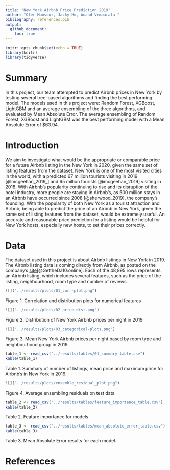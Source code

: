 ```yaml
---
title: "New York Airbnb Price Prediction 2019"
author: "Ofer Mansour, Jacky Ho, Anand Vemparala "
bibliography: references.bib
output: 
  github_document:
    toc: true
---
```





```r
knitr::opts_chunk$set(echo = TRUE)
library(knitr)
library(tidyverse)
```

# Summary

In this project, our team attempted to predict Airbnb prices in New York by testing several tree-based algorithms and finding the best performing model. The models used in this project were: Random Forest, XGBoost, LightGBM and an average ensembling of the three algorithms, and evaluated by Mean Absolute Error. The average ensembling of Random Forest, XGBoost and LightGBM was the best performing model with a Mean Absolute Error of $63.94.

# Introduction

We aim to investigate what would be the appropriate or comparable price for a future Airbnb listing in the New York in 2020, given the same set of listing features from the dataset. New York is one of the most visited cities in the world, with a predicted 67 million tourists visiting in 2019 [@mcgeehan_2019_] and 65 million tourists [@mcgeehan_2019] visiting in 2018. With Airbnb’s popularity continuing to rise and its disruption of the hotel industry, more people are staying in Airbnb’s, as 500 million stays in an Airbnb have occurred since 2008 [@sherwood_2019], the company’s founding.  With the popularity of both New York as a tourist attraction and Airbnb, being able to predict the price of an Airbnb in New York, given the same set of listing features from the dataset, would be extremely useful. An accurate and reasonable price prediction for a listing would be helpful for New York hosts, especially new hosts, to set their prices correctly. 


# Data

The dataset used in this project is about Airbnb listings in New York in 2019. The Airbnb listing data is coming directly from Airbnb, as posted on the company's [site](http://insideairbnb.com/get-the-data.html)[@GettheDa10:online]. Each of the 48,895  rows represents an Airbnb listing, which includes several features, such as the price of the listing, neighbourhood, room type and number of reviews. 


```r
![]("../results/plots/01_corr-plot.png")
```
Figure 1. Correlation and distribution plots for numerical features

```r
![]("../results/plots/02_price-dist.png")
```
Figure 2. Distribution of New York Airbnb prices per night in 2019

```r
![]("../results/plots/03_categorical-plots.png")
```
Figure 3. Mean New York Airbnb prices per night based by room type and neighbourhood group in 2019


```r
table_1 <- read_csv("../results/tables/01_summary-table.csv")
kable(table_1)
```
Table 1. Summary of number of listings, mean price and maximum price for Airbnb's in New York in 2019.


```r
![]("../results/plots/ensemble_residual_plot.png") 
```
Figure 4. Average ensembling residuals on test data 

```r
table_2 <- read_csv("../results/tables/feature_importance_table.csv")
kable(table_2)
```
Table 2. Feature importance for models

```r
table_3 <- read_csv("../results/tables/mean_absolute_error_table.csv")
kable(table_3)
```
Table 3. Mean Absolute Error results for each model.

# References







